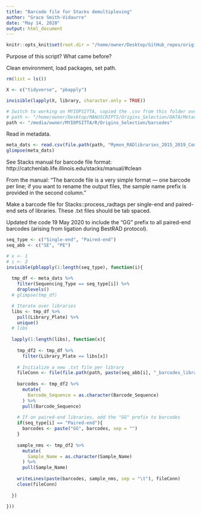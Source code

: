 ```yaml
---
title: "Barcode file for Stacks demultiplexing"
author: "Grace Smith-Vidaurre"
date: "May 14, 2020"
output: html_document
---
```


```r

knitr::opts_knit$set(root.dir = "/home/owner/Desktop/GitHub_repos/origins-selection")

```

Purpose of this script? What came before?

Clean environment, load packages, set path.
```r

rm(list = ls())

X <- c("tidyverse", "pbapply")

invisible(lapply(X, library, character.only = TRUE))

# Switch to working on MYIOPSITTA, copied the .csv from this folder over
# path <- "/home/owner/Desktop/MANUSCRIPTS/Origins_Selection/DATA/Metadata_Barcodes"
path <- "/media/owner/MYIOPSITTA/R/Origins_Selection/barcodes"

```

Read in metadata.
```r

meta_dats <- read.csv(file.path(path, "Mymon_RADlibraries_2015_2019_CombinedMetadata.csv"))
glimpse(meta_dats)

```

See Stacks manual for barcode file format: http://catchenlab.life.illinois.edu/stacks/manual/#clean

From the manual: "The barcode file is a very simple format — one barcode per line; if you want to rename the output files, the sample name prefix is provided in the second column."

Make a barcode file for Stacks::process_radtags per single-end and paired-end sets of libraries. These .txt files should be tab spaced.

Updated the code 19 May 2020 to include the "GG" prefix to all paired-end barcodes (arising from ligation during BestRAD protocol).
```r

seq_type <- c("Single-end", "Paired-end")
seq_abb <- c("SE", "PE")

# x <- 1
# i <- 2
invisible(pblapply(1:length(seq_type), function(i){
  
  tmp_df <- meta_dats %>%
    filter(Sequencing_Type == seq_type[i]) %>%
    droplevels()
  # glimpse(tmp_df)

  # Iterate over libraries
  libs <- tmp_df %>%
    pull(Library_Plate) %>%
    unique()
  # libs
  
  lapply(1:length(libs), function(x){
    
    tmp_df2 <- tmp_df %>%
      filter(Library_Plate == libs[x])
  
    # Initialize a new .txt file per library
    fileConn <- file(file.path(path, paste(seq_abb[i], "_barcodes_library", libs[x], ".txt", sep = "")))
  
    barcodes <- tmp_df2 %>%
      mutate(
        Barcode_Sequence = as.character(Barcode_Sequence)
      ) %>%
      pull(Barcode_Sequence)
    
    # If on paired-end libraries, add the "GG" prefix to barcodes
    if(seq_type[i] == "Paired-end"){
      barcodes <- paste("GG", barcodes, sep = "")
    }
    
    sample_nms <- tmp_df2 %>%
      mutate(
        Sample_Name = as.character(Sample_Name)
      ) %>%
      pull(Sample_Name)
    
    writeLines(paste(barcodes, sample_nms, sep = "\t"), fileConn)
    close(fileConn)
    
  })
  
}))


```